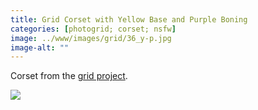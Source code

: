 ```yaml
---
title: Grid Corset with Yellow Base and Purple Boning
categories: [photogrid; corset; nsfw]
image: ../www/images/grid/36_y-p.jpg
image-alt: ""
---
```


Corset from the [grid project](/posts/2025-01-27_grid-project.html).

![](../www/images/grid/36_y-p.jpg)

